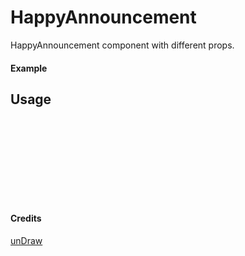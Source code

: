 
<Meta of={HappyAnnouncement} title="unDraw/HappyAnnouncement" />

# HappyAnnouncement

HappyAnnouncement component with different props.

#### Example

<Canvas of={HappyAnnouncement.Primary} />

## Usage

```ts
import { HappyAnnouncement } from "yadl-ui";

const Example = () => {
  return (
      <HappyAnnouncement />
  );
};

export default Example;
```

#### Credits
[unDraw](https://undraw.co/illustrations)

